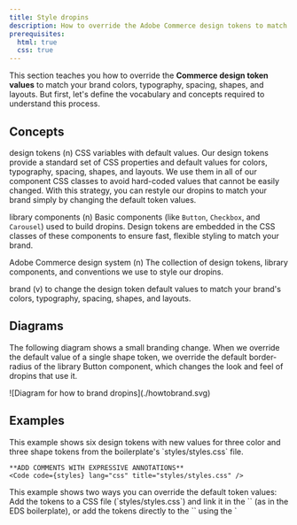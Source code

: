 ```yaml
---
title: Style dropins
description: How to override the Adobe Commerce design tokens to match your brand.
prerequisites:
  html: true
  css: true
---
```



This section teaches you how to override the **Commerce design token values** to match your brand colors, typography, spacing, shapes, and layouts. But first, let's define the vocabulary and concepts required to understand this process.

## Concepts

<Concepts>

design tokens (n) CSS variables with default values. Our design tokens provide a standard set of CSS properties and default values for colors, typography, spacing, shapes, and layouts. We use them in all of our component CSS classes to avoid hard-coded values that cannot be easily changed. With this strategy, you can restyle our dropins to match your brand simply by changing the default token values.

<CodeImport code={base} title="All default design tokens" lang="css" frame="none" />

library components (n) Basic components (like `Button`, `Checkbox`, and `Carousel`) used to build dropins. Design tokens are embedded in the CSS classes of these components to ensure fast, flexible styling to match your brand.

Adobe Commerce design system (n) The collection of design tokens, library components, and conventions we use to style our dropins.

brand (v) to change the design token default values to match your brand's colors, typography, spacing, shapes, and layouts.

</Concepts>

## Diagrams

The following diagram shows a small branding change. When we override the default value of a single shape token, we override the default border-radius of the library Button component, which changes the look and feel of dropins that use it.

<Diagram caption="How to override the dropin-design tokens.">
  ![Diagram for how to brand dropins](./howtobrand.svg)
</Diagram>

## Examples

<Tabs>
  <TabItem value="Boilerplate" label="Boilerplate">
    This example shows six design tokens with new values for three color and three shape tokens from the boilerplate's `styles/styles.css` file.

    **ADD COMMENTS WITH EXPRESSIVE ANNOTATIONS**
    <Code code={styles} lang="css" title="styles/styles.css" />

  </TabItem>
  <TabItem value="Vanilla" label="Vanilla">
    This example shows two ways you can override the default token values: Add the tokens to a CSS file (`styles/styles.css`) and link it in the `<head>` (as in the EDS boilerplate), or add the tokens directly to the `<head>` using the `<style>` block:

    **REPLACE COMMENTS WITH EXPRESSIVE ANNOTATIONS**
    <Code code={inlineStyles} lang="html" title="index.html" />

  </TabItem>
</Tabs>
